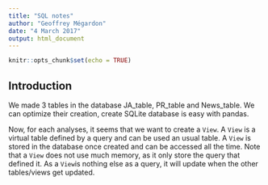 ```yaml
---
title: "SQL notes"
author: "Geoffrey Mégardon"
date: "4 March 2017"
output: html_document
---
```


```r
knitr::opts_chunk$set(echo = TRUE)
```

## Introduction

We made 3 tables in the database JA_table, PR_table and News_table.
We can optimize their creation, create SQLite database is easy with pandas.

Now, for each analyses, it seems that we want to create a `View`.
A `View` is a virtual table defined by a query and can be used an usual table. A `View` is stored in the database once created and can be accessed all the time. Note that a `View` does not use much memory, as it only store the query that defined it.
As a `View`is nothing else as a query, it will update when the other tables/views get updated.

